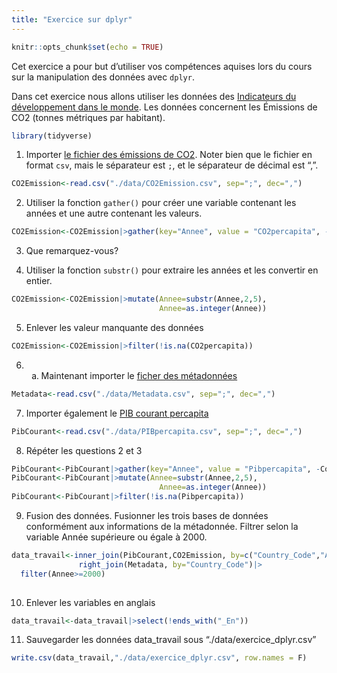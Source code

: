 ```yaml
---
title: "Exercice sur dplyr"
---
```


```r
knitr::opts_chunk$set(echo = TRUE)
```

Cet exercice a pour but d'utiliser vos compétences aquises lors du cours sur la manipulation des données avec `dplyr`.

Dans cet exercice nous allons utiliser les données des [Indicateurs du développement dans le monde](https://donnees.banquemondiale.org/indicateur/EN.ATM.CO2E.PC). Les données concernent les Émissions de CO2 (tonnes métriques par habitant).

```r
library(tidyverse)
```

1.  Importer [le fichier des émissions de CO2](./data/CO2Emission.csv). Noter bien que le fichier en format `csv`, mais le séparateur est `;`, et le séparateur de décimal est ",".

```r
CO2Emission<-read.csv("./data/CO2Emission.csv", sep=";", dec=",")
```

2.  Utiliser la fonction `gather()` pour créer une variable contenant les années et une autre contenant les valeurs.

```r
CO2Emission<-CO2Emission|>gather(key="Annee", value = "CO2percapita", -Country_Code)
```

3.  Que remarquez-vous?

4.  Utiliser la fonction `substr()` pour extraire les années et les convertir en entier.

```r
CO2Emission<-CO2Emission|>mutate(Annee=substr(Annee,2,5),
                                 Annee=as.integer(Annee))
```

5.  Enlever les valeur manquante des données

```r
CO2Emission<-CO2Emission|>filter(!is.na(CO2percapita))
```

6.  a)  Maintenant importer le [ficher des métadonnées](./data/Metadata.csv)

```r
Metadata<-read.csv("./data/Metadata.csv", sep=";", dec=",")
```

7.  Importer également le [PIB courant percapita](./data/PIBpercapita.csv)

```r
PibCourant<-read.csv("./data/PIBpercapita.csv", sep=";", dec=",")
```

8.  Répéter les questions 2 et 3

```r
PibCourant<-PibCourant|>gather(key="Annee", value = "Pibpercapita", -Country_Code)
PibCourant<-PibCourant|>mutate(Annee=substr(Annee,2,5),
                                 Annee=as.integer(Annee))
PibCourant<-PibCourant|>filter(!is.na(Pibpercapita))
```

9.  Fusion des données. Fusionner les trois bases de données conformément aux informations de la métadonnée. Filtrer selon la variable Année supérieure ou égale à 2000.

```r
data_travail<-inner_join(PibCourant,CO2Emission, by=c("Country_Code","Annee"))|>
               right_join(Metadata, by="Country_Code")|>
  filter(Annee>=2000)
  
```

10. Enlever les variables en anglais

```r
data_travail<-data_travail|>select(!ends_with("_En"))
```

11. Sauvegarder les données data_travail sous "./data/exercice_dplyr.csv"

```r
write.csv(data_travail,"./data/exercice_dplyr.csv", row.names = F)
```
